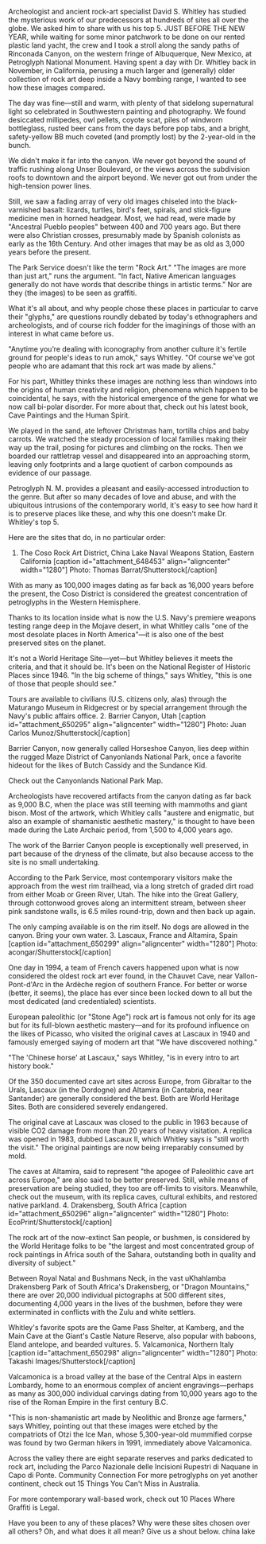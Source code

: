 Archeologist and ancient rock-art specialist David S. Whitley has studied the mysterious work of our predecessors at hundreds of sites all over the globe. We asked him to share with us his top 5.
JUST BEFORE THE NEW YEAR, while waiting for some minor patchwork to be done on our rented plastic land yacht, the crew and I took a stroll along the sandy paths of Rinconada Canyon, on the western fringe of Albuquerque, New Mexico, at Petroglyph National Monument. Having spent a day with Dr. Whitley back in November, in California, perusing a much larger and (generally) older collection of rock art deep inside a Navy bombing range, I wanted to see how these images compared.

The day was fine—still and warm, with plenty of that sidelong supernatural light so celebrated in Southwestern painting and photography. We found desiccated millipedes, owl pellets, coyote scat, piles of windworn bottleglass, rusted beer cans from the days before pop tabs, and a bright, safety-yellow BB much coveted (and promptly lost) by the 2-year-old in the bunch.

We didn't make it far into the canyon. We never got beyond the sound of traffic rushing along Unser Boulevard, or the views across the subdivision roofs to downtown and the airport beyond. We never got out from under the high-tension power lines.

Still, we saw a fading array of very old images chiseled into the black-varnished basalt: lizards, turtles, bird's feet, spirals, and stick-figure medicine men in horned headgear. Most, we had read, were made by "Ancestral Pueblo peoples" between 400 and 700 years ago. But there were also Christian crosses, presumably made by Spanish colonists as early as the 16th Century. And other images that may be as old as 3,000 years before the present.

The Park Service doesn't like the term "Rock Art." "The images are more than just art," runs the argument. "In fact, Native American languages generally do not have words that describe things in artistic terms." Nor are they (the images) to be seen as graffiti.

What it's all about, and why people chose these places in particular to carve their "glyphs," are questions roundly debated by today's ethnographers and archeologists, and of course rich fodder for the imaginings of those with an interest in what came before us.

"Anytime you’re dealing with iconography from another culture it's fertile ground for people's ideas to run amok," says Whitley. "Of course we've got people who are adamant that this rock art was made by aliens."

For his part, Whitley thinks these images are nothing less than windows into the origins of human creativity and religion, phenomena which happen to be coincidental, he says, with the historical emergence of the gene for what we now call bi-polar disorder. For more about that, check out his latest book, Cave Paintings and the Human Spirit.

We played in the sand, ate leftover Christmas ham, tortilla chips and baby carrots. We watched the steady procession of local families making their way up the trail, posing for pictures and climbing on the rocks. Then we boarded our rattletrap vessel and disappeared into an approaching storm, leaving only footprints and a large quotient of carbon compounds as evidence of our passage.

Petroglyph N. M. provides a pleasant and easily-accessed introduction to the genre. But after so many decades of love and abuse, and with the ubiquitous intrusions of the contemporary world, it's easy to see how hard it is to preserve places like these, and why this one doesn't make Dr. Whitley's top 5.

Here are the sites that do, in no particular order:
1. The Coso Rock Art District, China Lake Naval Weapons Station, Eastern California
[caption id="attachment_648453" align="aligncenter" width="1280"] Photo: Thomas Barrat/Shutterstock[/caption]

With as many as 100,000 images dating as far back as 16,000 years before the present, the Coso District is considered the greatest concentration of petroglyphs in the Western Hemisphere.

Thanks to its location inside what is now the U.S. Navy's premiere weapons testing range deep in the Mojave desert, in what Whitley calls "one of the most desolate places in North America"—it is also one of the best preserved sites on the planet.

It's not a World Heritage Site—yet—but Whitley believes it meets the criteria, and that it should be. It's been on the National Register of Historic Places since 1946. "In the big scheme of things," says Whitley, "this is one of those that people should see."

Tours are available to civilians (U.S. citizens only, alas) through the Maturango Museum in Ridgecrest or by special arrangement through the Navy's public affairs office.
2. Barrier Canyon, Utah
[caption id="attachment_650295" align="aligncenter" width="1280"] Photo: Juan Carlos Munoz/Shutterstock[/caption]

Barrier Canyon, now generally called Horseshoe Canyon, lies deep within the rugged Maze District of Canyonlands National Park, once a favorite hideout for the likes of Butch Cassidy and the Sundance Kid.

Check out the Canyonlands National Park Map.

Archeologists have recovered artifacts from the canyon dating as far back as 9,000 B.C, when the place was still teeming with mammoths and giant bison. Most of the artwork, which Whitley calls "austere and enigmatic, but also an example of shamanistic aesthetic mastery," is thought to have been made during the Late Archaic period, from 1,500 to 4,000 years ago.

The work of the Barrier Canyon people is exceptionally well preserved, in part because of the dryness of the climate, but also because access to the site is no small undertaking.

According to the Park Service, most contemporary visitors make the approach from the west rim trailhead, via a long stretch of graded dirt road from either Moab or Green River, Utah. The hike into the Great Gallery, through cottonwood groves along an intermittent stream, between sheer pink sandstone walls, is 6.5 miles round-trip, down and then back up again.

The only camping available is on the rim itself. No dogs are allowed in the canyon. Bring your own water.
3. Lascaux, France and Altamira, Spain
[caption id="attachment_650299" align="aligncenter" width="1280"] Photo: acongar/Shutterstock[/caption]

One day in 1994, a team of French cavers happened upon what is now considered the oldest rock art ever found, in the Chauvet Cave, near Vallon-Pont-d'Arc in the Ardèche region of southern France. For better or worse (better, it seems), the place has ever since been locked down to all but the most dedicated (and credentialed) scientists.

European paleolithic (or "Stone Age") rock art is famous not only for its age but for its full-blown aesthetic mastery—and for its profound influence on the likes of Picasso, who visited the original caves at Lascaux in 1940 and famously emerged saying of modern art that "We have discovered nothing."

"The 'Chinese horse' at Lascaux," says Whitley, "is in every intro to art history book."

Of the 350 documented cave art sites across Europe, from Gibraltar to the Urals, Lascaux (in the Dordogne) and Altamira (in Cantabria, near Santander) are generally considered the best. Both are World Heritage Sites. Both are considered severely endangered.

The original cave at Lascaux was closed to the public in 1963 because of visible CO2 damage from more than 20 years of heavy visitation. A replica was opened in 1983, dubbed Lascaux II, which Whitley says is "still worth the visit." The original paintings are now being irreparably consumed by mold.

The caves at Altamira, said to represent "the apogee of Paleolithic cave art across Europe," are also said to be better preserved. Still, while means of preservation are being studied, they too are off-limits to visitors. Meanwhile, check out the museum, with its replica caves, cultural exhibits, and restored native parkland.
4. Drakensberg, South Africa
[caption id="attachment_650296" align="aligncenter" width="1280"] Photo: EcoPrint/Shutterstock[/caption]

The rock art of the now-extinct San people, or bushmen, is considered by the World Heritage folks to be "the largest and most concentrated group of rock paintings in Africa south of the Sahara, outstanding both in quality and diversity of subject."

Between Royal Natal and Bushmans Neck, in the vast uKhahlamba Drakensberg Park of South Africa's Drakensberg, or "Dragon Mountains," there are over 20,000 individual pictographs at 500 different sites, documenting 4,000 years in the lives of the bushmen, before they were exterminated in conflicts with the Zulu and white settlers.

Whitley's favorite spots are the Game Pass Shelter, at Kamberg, and the Main Cave at the Giant's Castle Nature Reserve, also popular with baboons, Eland antelope, and bearded vultures.
5. Valcamonica, Northern Italy
[caption id="attachment_650298" align="aligncenter" width="1280"] Photo: Takashi Images/Shutterstock[/caption]

Valcamonica is a broad valley at the base of the Central Alps in eastern Lombardy, home to an enormous complex of ancient engravings—perhaps as many as 300,000 individual carvings dating from 10,000 years ago to the rise of the Roman Empire in the first century B.C.

"This is non-shamanistic art made by Neolithic and Bronze age farmers," says Whitley, pointing out that these images were etched by the compatriots of Otzi the Ice Man, whose 5,300-year-old mummified corpse was found by two German hikers in 1991, immediately above Valcamonica.

Across the valley there are eight separate reserves and parks dedicated to rock art, including the Parco Nazionale delle Incisioni Rupestri di Naquane in Capo di Ponte.
Community Connection
For more petroglyphs on yet another continent, check out 15 Things You Can't Miss in Australia.

For more contemporary wall-based work, check out 10 Places Where Graffiti is Legal.

Have you been to any of these places? Why were these sites chosen over all others? Oh, and what does it all mean? Give us a shout below.
china lake